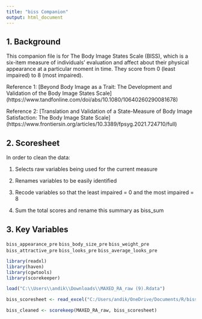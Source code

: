 ---
title: "biss Companion"
output: html_document
---


## 1. Background

This companion file is for The Body Image States Scale (BISS), which is a six-item measure of individuals' evaluation and affect about their physical appearance at a particular moment in time. They score from 0 (least impaired) to 8 (most impaired).


Reference 1: [Beyond Body Image as a Trait: The Development and Validation of the Body Image States Scale] (https://www.tandfonline.com/doi/abs/10.1080/10640260290081678)

Reference 2: [Translation and Validation of a State-Measure of Body Image Satisfaction: The Body Image State Scale] (https://www.frontiersin.org/articles/10.3389/fpsyg.2021.724710/full)

## 2. Scoresheet

In order to clean the data:

(1) Selects raw variables being used for the current measure

(2) Renames variables to be easily identified

(3) Recode variables so that the least impaired = 0 and the most impaired = 8

(4) Sum the total scores and rename this summary as biss_sum


## 3. Key Variables

`biss_appearance_pre`
`biss_body_size_pre`
`biss_weight_pre`
`biss_attractive_pre`
`biss_looks_pre`
`biss_average_looks_pre`


```{r}
library(readxl)
library(haven)
library(cgwtools)
library(scorekeeper)

load("C:\\Users\\andik\\Downloads\\MAXED_RA_raw (9).Rdata")

biss_scoresheet <- read_excel("C:/Users/andik/OneDrive/Documents/R/biss_scoresheet.xlsx")

biss_cleaned <- scorekeep(MAXED_RA_raw, biss_scoresheet)
```